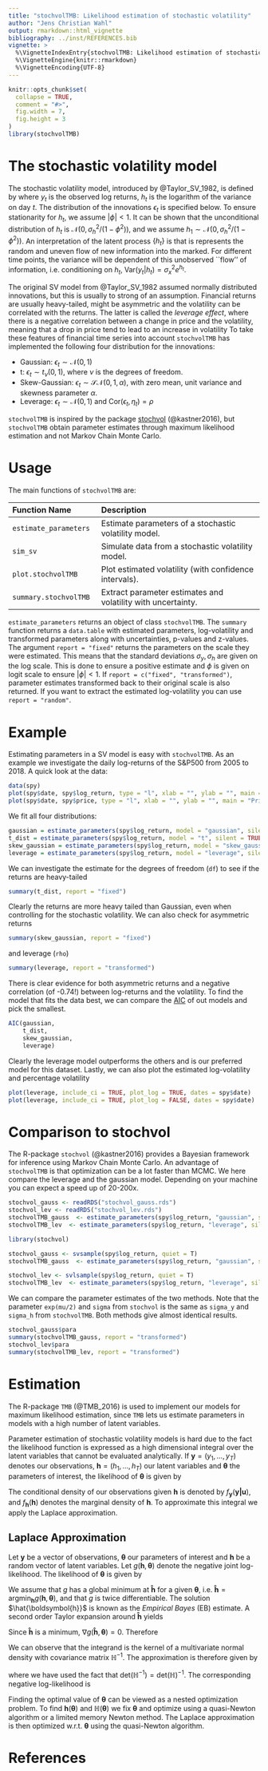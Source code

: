 ```yaml
---
title: "stochvolTMB: Likelihood estimation of stochastic volatility"
author: "Jens Christian Wahl"
output: rmarkdown::html_vignette
bibliography: ../inst/REFERENCES.bib
vignette: >
  %\VignetteIndexEntry{stochvolTMB: Likelihood estimation of stochastic volatility}
  %\VignetteEngine{knitr::rmarkdown}
  %\VignetteEncoding{UTF-8}
---
```


```r
knitr::opts_chunk$set(
  collapse = TRUE,
  comment = "#>",
  fig.width = 7,
  fig.height = 3
)
library(stochvolTMB)
```


# The stochastic volatility model

The stochastic volatility model, introduced by @Taylor_SV_1982, is defined by
\begin{equation}
    \begin{aligned}
        y_t &= \sigma_y e^{h_t/2} \epsilon_t, \quad t = 1, \dots, T, \\
        h_{t+1} &= \phi h_{t} + \sigma_h \eta_t, \quad t = 1, \dots, T-1, \\
        \eta_t &\stackrel{\text{iid}}{\sim} \mathcal{N}(0,1), \\
        \epsilon_t &\stackrel{\text{iid}} {\sim}  F
    \end{aligned}
\end{equation}
where $y_t$ is the observed log returns, $h_t$ is the logarithm of the variance on day $t$. The distribution of the innovations $\epsilon_t$ is specified below. To ensure stationarity for $h_t$, we assume $|\phi| < 1$. It can be shown that the unconditional distribution of $h_t$ is $\mathcal{N}(0,\sigma_h^2/(1 - \phi^2))$, and we assume $h_1 \sim \mathcal{N}(0,\sigma_h^2/(1-\phi^2))$. An interpretation of the latent process $\{h_t\}$ is that is represents the random and uneven flow of new information into the marked. For different time points, the variance will be dependent of this unobserved ``flow'' of information, i.e. conditioning on $h_t$, $\mathrm{Var}(y_t | h_t) = \sigma_x^2 e^{h_t}$.

The original SV model from @Taylor_SV_1982 assumed normally distributed innovations, but this is usually to strong of an assumption. Financial returns are usually heavy-tailed, might be asymmetric and the volatility can be correlated with the returns. The latter is called the *leverage effect*, where there is a negative correlation between a change in price and the volatility, meaning that a drop in price tend to lead to an increase in volatility To take these features of financial time series into account `stochvolTMB` has implemented the following four distribution for the innovations: 

* Gaussian: $\epsilon_t \sim \mathcal{N}(0,1)$
* t: $\epsilon_t \sim t_\nu(0,1)$, where $\nu$ is the degrees of freedom. 
* Skew-Gaussian: $\epsilon_t \sim \mathcal{SN}(0,1, \alpha)$, with zero mean, unit variance and skewness parameter $\alpha$. 
* Leverage: $\epsilon_t \sim \mathcal{N}(0,1)$ and $\mathrm{Cor}(\epsilon_t, \eta_t) = \rho$

`stochvolTMB` is inspired by the package [stochvol](https://github.com/gregorkastner/stochvol) (@kastner2016), but `stochvolTMB` obtain parameter estimates through maximum likelihood estimation and not Markov Chain Monte Carlo. 

# Usage

The main functions of `stochvolTMB` are: 

----------------------------- ------------------------------------------------------
Function Name                 Description
----------------------------- ------------------------------------------------------
`estimate_parameters`         Estimate parameters of a stochastic volatility model.

`sim_sv`                      Simulate data from a stochastic volatility model.

`plot.stochvolTMB`            Plot estimated volatility (with confidence intervals).

`summary.stochvolTMB`         Extract parameter estimates and volatility with uncertainty.
----------------------------- --------------------------------------------------

`estimate_parameters` returns an object of class `stochvolTMB`. The `summary` function returns a `data.table` with estimated parameters, log-volatility and transformed parameters along with uncertainties, p-values and z-values. The argument `report = "fixed"` returns the parameters on the scale they were estimated. This means that the standard deviations $\sigma_y, \sigma_h$ are given on the log scale. This is done to ensure a positive estimate and $\phi$ is given on logit scale to ensure $|\phi| < 1$. If `report = c("fixed", "transformed")`, parameter estimates transformed back to their original scale is also returned. If you want to extract the estimated log-volatility you can use `report = "random"`. 

# Example 

Estimating parameters in a SV model is easy with `stochvolTMB`. As an example we investigate the daily log-returns of the S&P500 from 2005 to 2018. A quick look at the data:
  
```r
data(spy)
plot(spy$date, spy$log_return, type = "l", xlab = "", ylab = "", main = "Log-returns of S&P500")
plot(spy$date, spy$price, type = "l", xlab = "", ylab = "", main = "Price of S&P500")
```

We fit all four distributions: 
  
```r
gaussian = estimate_parameters(spy$log_return, model = "gaussian", silent = TRUE)
t_dist = estimate_parameters(spy$log_return, model = "t", silent = TRUE)
skew_gaussian = estimate_parameters(spy$log_return, model = "skew_gaussian", silent = TRUE)
leverage = estimate_parameters(spy$log_return, model = "leverage", silent = TRUE)
```

We can investigate the estimate for the degrees of freedom (`df`) to see if the returns are heavy-tailed

```r
summary(t_dist, report = "fixed")
```

Clearly the returns are more heavy tailed than Gaussian, even when controlling for the stochastic volatility. We can also check for asymmetric returns

```r
summary(skew_gaussian, report = "fixed")
```

and leverage (`rho`)

```r
summary(leverage, report = "transformed")
```
There is clear evidence for both asymmetric returns and a negative correlation (of -0.74!) between log-returns and the volatility. To find the model that fits the data best, we can compare the [AIC](https://en.wikipedia.org/wiki/Akaike_information_criterion) of out models and pick the smallest. 

```r

AIC(gaussian, 
    t_dist, 
    skew_gaussian, 
    leverage)

```


Clearly the leverage model outperforms the others and is our preferred model for this dataset. Lastly, we can also plot the estimated log-volatility and percentage volatility

```r
plot(leverage, include_ci = TRUE, plot_log = TRUE, dates = spy$date)
plot(leverage, include_ci = TRUE, plot_log = FALSE, dates = spy$date)
```


# Comparison to stochvol

The R-package `stochvol` (@kastner2016) provides a Bayesian framework for inference using Markov Chain Monte Carlo. An advantage of `stochvolTMB` is that optimization can be a lot faster than MCMC. We here compare the leverage and the gaussian model. Depending on your machine you can expect a speed up of 20-200x. 


```r
stochvol_gauss <- readRDS("stochvol_gauss.rds")
stochvol_lev <- readRDS("stochvol_lev.rds")
stochvolTMB_gauss  <- estimate_parameters(spy$log_return, "gaussian", silent = TRUE)
stochvolTMB_lev  <- estimate_parameters(spy$log_return, "leverage", silent = TRUE)
```

```r
library(stochvol)

stochvol_gauss <- svsample(spy$log_return, quiet = T)
stochvolTMB_gauss  <- estimate_parameters(spy$log_return, "gaussian", silent = TRUE)

stochvol_lev <- svlsample(spy$log_return, quiet = T)
stochvolTMB_lev  <- estimate_parameters(spy$log_return, "leverage", silent = TRUE)
```

We can compare the parameter estimates of the two methods. Note that the parameter `exp(mu/2)` and `sigma` from `stochvol` is the same as `sigma_y` and `sigma_h` from `stochvolTMB`. Both methods give almost identical results. 


```r

stochvol_gauss$para
summary(stochvolTMB_gauss, report = "transformed")
stochvol_lev$para
summary(stochvolTMB_lev, report = "transformed")

```

# Estimation 

The R-package `TMB` (@TMB_2016) is used to implement our models for maximum likelihood estimation, since `TMB` lets us estimate parameters in models with a high number of latent variables.

Parameter estimation of stochastic volatility models is hard due to the fact the likelihood function is expressed as a high dimensional integral over the latent variables that cannot be evaluated analytically. If $\boldsymbol{y} = (y_1, \ldots, y_T)$ denotes our observations, $\boldsymbol{h} = (h_1, \ldots, h_T)$ our latent variables and $\boldsymbol{\theta}$ the parameters of interest, the likelihood of $\boldsymbol{\theta}$ is given by 

\begin{equation}
    \mathcal{L}(\boldsymbol{\theta}) = \int f_{\boldsymbol{y}}(\boldsymbol{y}|\boldsymbol{h})f_{\boldsymbol{h}}(\boldsymbol{h}) \, d\boldsymbol{h},
\end{equation}

The conditional density of our observations given $\boldsymbol{h}$ is denoted by $f_{\boldsymbol{y}}(\boldsymbol{y|u})$, and $f_{\boldsymbol{h}}(\boldsymbol{h})$ denotes the marginal density of $\boldsymbol{h}$. To approximate this integral we apply the Laplace approximation. 

## Laplace Approximation 

Let $\boldsymbol{y}$ be a vector of observations, $\boldsymbol{\theta}$ our parameters of interest and $\boldsymbol{h}$ be a random vector of latent variables. Let $g(\boldsymbol{h},\boldsymbol{\theta})$ denote the negative joint log-likelihood. The likelihood of $\boldsymbol{\theta}$ is given by

\begin{equation}
    \mathcal{L}(\boldsymbol{\theta}) = \int f(\boldsymbol{y},\boldsymbol{h}) \, d\boldsymbol{h} = \int f_{\boldsymbol{y}}(\boldsymbol{y|u}) f_{\boldsymbol{h}}(\boldsymbol{h}) \, d\boldsymbol{h} = \int \exp \{-g(\boldsymbol{h},\boldsymbol{\theta})\} \, d\boldsymbol{h}.
\end{equation}

We assume that $g$ has a global minimum at $\boldsymbol{\hat{h}}$ for a given $\boldsymbol{\theta}$, i.e. $\boldsymbol{\hat{h}} = \text{argmin}_{\boldsymbol{h}} g(\boldsymbol{h},\boldsymbol{\theta})$, and that $g$ is twice differentiable. The solution $\hat{\boldsymbol{h}}$ is known as the *Empirical Bayes* (EB) estimate. A second order Taylor expansion around $\boldsymbol{\hat{h}}$ yields

\begin{equation}
    g(\boldsymbol{h},\boldsymbol{\theta}) \approx g(\boldsymbol{\hat{h}},\boldsymbol{\theta}) + \nabla g(\boldsymbol{\hat{h}},\boldsymbol{\theta})(\boldsymbol{h} - \boldsymbol{\hat{h}}) + \frac{1}{2}(\boldsymbol{h} - \boldsymbol{\hat{h}})^T\mathbb{H}(\boldsymbol{h} - \boldsymbol{\hat{h}})
\end{equation}

Since $\boldsymbol{\hat{h}}$ is a minimum, $\nabla g(\boldsymbol{\hat{h}},\boldsymbol{\theta}) = 0$. Therefore

\begin{equation}
    \mathcal{L}(\boldsymbol{\theta}) \approx \exp \{-g(\boldsymbol{\hat{h}},\boldsymbol{\theta})\} \int \exp \bigg \{-\frac{1}{2}(\boldsymbol{h} - \boldsymbol{\hat{h}})^T\mathbb{H}(\boldsymbol{h} - \boldsymbol{\hat{h}}) \bigg \} d\boldsymbol{h}
\end{equation}

We can observe that the integrand is the kernel of a multivariate normal density with covariance matrix $\mathbb{H}^{-1}$. The approximation is therefore given by 

\begin{equation}
    \mathcal{L}(\boldsymbol{\theta}) \approx \exp \{-g(\boldsymbol{\hat{h}},\boldsymbol{\theta})\} (2\pi)^{\text{dim}(\boldsymbol{h})/2} \text{det}(\mathbb{H})^{-1/2},
\end{equation}

where we have used the fact that $\text{det}(\mathbb{H}^{-1}) = \text{det}(\mathbb{H})^{-1}$. The corresponding negative log-likelihood is 

\begin{equation}
    -l(\boldsymbol{\theta}) = -\frac{\text{dim}(\boldsymbol{h})}{2} \log (2\pi) + \frac{1}{2} \log \text{det}(\mathbb{H}) + g(\boldsymbol{\hat{h}},\boldsymbol{\theta}).
\end{equation}

Finding the optimal value of $\boldsymbol{\theta}$ can be viewed as a nested optimization problem. To
find $\boldsymbol{h} (\boldsymbol{\theta})$ and $\mathbb{H}(\boldsymbol{\theta})$ we fix $\boldsymbol{\theta}$ and optimize using a quasi-Newton algorithm or a limited
memory Newton method. The Laplace approximation is then optimized w.r.t. $\boldsymbol{\theta}$ using
the quasi-Newton algorithm. 


# References